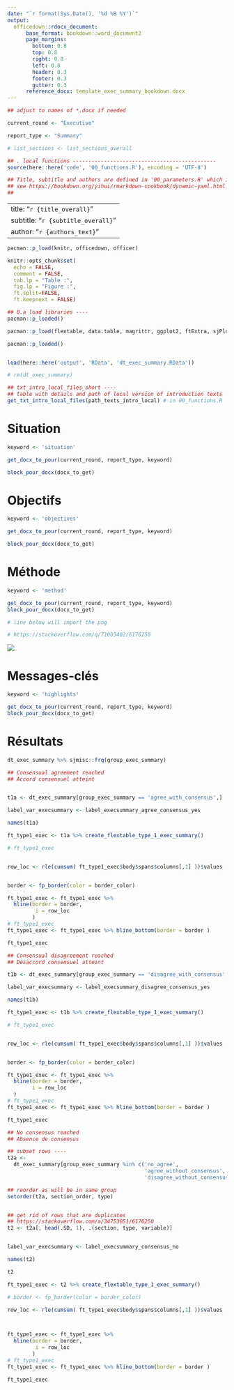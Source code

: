 ```yaml
---
date: "`r format(Sys.Date(), '%d %B %Y')`"
output: 
  officedown::rdocx_document:
      base_format: bookdown::word_document2
      page_margins:
        bottom: 0.8
        top: 0.8
        right: 0.8
        left: 0.8
        header: 0.3
        footer: 0.3
        gutter: 0.3
      reference_docx: template_exec_summary_bookdown.docx
---
```



```r
## adjust to names of *.docx if needed

current_round <- "Executive"

report_type <- "Summary"

# list_sections <- list_sections_overall

## . local functions ----------------------------------------------
source(here::here('code', '00_functions.R'), encoding = 'UTF-8')

## Title, subtitle and authors are defined in '00_parameters.R' which is sourced by '00_functions.R' so they can be added dynamically
## see https://bookdown.org/yihui/rmarkdown-cookbook/dynamic-yaml.html for more details
## 
```

---
title: "`r {title_overall}`"
subtitle: "`r {subtitle_overall}`" 
author: "`r {authors_text}`"
---


```r


pacman::p_load(knitr, officedown, officer)

knitr::opts_chunk$set(
  echo = FALSE,
  comment = FALSE,
  tab.lp = "Table :",
  fig.lp = "Figure :",
  ft.split=FALSE, 
  ft.keepnext = FALSE)

```




```r
## 0.a load libraries ----
pacman::p_loaded()

pacman::p_load(flextable, data.table, magrittr, ggplot2, ftExtra, sjPlot)

pacman::p_loaded()


load(here::here('output', 'RData', 'dt_exec_summary.RData'))

# rm(dt_exec_summary)
```


```r


## txt_intro_local_files_short ----
## table with details and path of local version of introduction texts
get_txt_intro_local_files(path_texts_intro_local) # in 00_functions.R

```


# Situation


```r
keyword <- 'situation'

get_docx_to_pour(current_round, report_type, keyword)

block_pour_docx(docx_to_get)
```


# Objectifs

```r
keyword <- 'objectives'

get_docx_to_pour(current_round, report_type, keyword)

block_pour_docx(docx_to_get)
```

# Méthode

```r
keyword <- 'method'

get_docx_to_pour(current_round, report_type, keyword)
block_pour_docx(docx_to_get)

```




```r
# line below will import the png

# https://stackoverflow.com/q/71003402/6176250


```



![](ExecutiveSummary_figure-Flow.png)



# Messages-clés


```r
keyword <- 'highlights'

get_docx_to_pour(current_round, report_type, keyword)
block_pour_docx(docx_to_get)

```


\newpage

<!---BLOCK_LANDSCAPE_START--->

# Résultats

```r

dt_exec_summary %>% sjmisc::frq(group_exec_summary)

```


```r
## Consensual agreement reached
## Accord consensuel atteint


t1a <- dt_exec_summary[group_exec_summary == 'agree_with_consensus',]

label_var_execsummary <- label_execsummary_agree_consensus_yes

names(t1a)

ft_type1_exec <- t1a %>% create_flextable_type_1_exec_summary()

# ft_type1_exec


row_loc <- rle(cumsum( ft_type1_exec$body$spans$columns[,1] ))$values


border <- fp_border(color = border_color) 

ft_type1_exec <- ft_type1_exec %>%
  hline(border = border,
         i = row_loc
        ) 
# ft_type1_exec
ft_type1_exec <- ft_type1_exec %>% hline_bottom(border = border )


```


```r

ft_type1_exec

```

  

\newpage


```r
## Consensual disagreement reached
## Désaccord consensuel atteint

t1b <- dt_exec_summary[group_exec_summary == 'disagree_with_consensus',]

label_var_execsummary <- label_execsummary_disagree_consensus_yes

names(t1b)

ft_type1_exec <- t1b %>% create_flextable_type_1_exec_summary()

# ft_type1_exec


row_loc <- rle(cumsum( ft_type1_exec$body$spans$columns[,1] ))$values


border <- fp_border(color = border_color) 

ft_type1_exec <- ft_type1_exec %>%
  hline(border = border,
        i = row_loc
  ) 
# ft_type1_exec
ft_type1_exec <- ft_type1_exec %>% hline_bottom(border = border )


```


```r

ft_type1_exec

```



\newpage


```r
## No consensus reached
## Absence de consensus

## subset rows ----
t2a <-
  dt_exec_summary[group_exec_summary %in% c('no_agree',
                                            'agree_without_consensus',
                                            'disagree_without_consensus'),]

## reorder as will be in same group
setorder(t2a, section_order, type)


## get rid of rows that are duplicates
## https://stackoverflow.com/a/34753051/6176250
t2 <- t2a[, head(.SD, 1), .(section, type, variable)]


label_var_execsummary <- label_execsummary_consensus_no

names(t2)

t2

ft_type1_exec <- t2 %>% create_flextable_type_1_exec_summary()

# border <- fp_border(color = border_color) 

row_loc <- rle(cumsum( ft_type1_exec$body$spans$columns[,1] ))$values



ft_type1_exec <- ft_type1_exec %>%
  hline(border = border,
         i = row_loc
        ) 
# ft_type1_exec
ft_type1_exec <- ft_type1_exec %>% hline_bottom(border = border )


```


```r

ft_type1_exec

```



<!---BLOCK_LANDSCAPE_STOP--->







